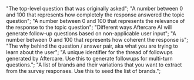   "The top-level question that was originally asked";
  "A number between 0 and 100 that represents how completely the response answered the topic question";
  "A number between 0 and 100 that represents the relevance of the response to the topic question";
  "Different ways Aftercare AI will generate follow-up questions based on non-applicable user input";
  "A number between 0 and 100 that represents how coherent the response is";
  "The why behind the question / answer pair, aka what you are trying to learn about the user";
  "A unique identifier for the thread of followups generated by Aftercare. Use this to generate followups for multi-turn questions.";
  "A list of brands and their variations that you want to extract from the survey responses. Use this to seed the list of brands.";
